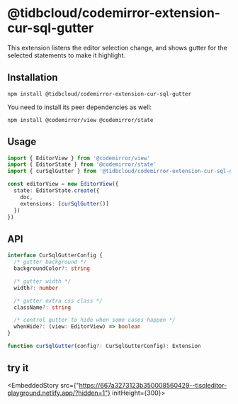 # @tidbcloud/codemirror-extension-cur-sql-gutter

This extension listens the editor selection change, and shows gutter for the selected statements to make it highlight.

## Installation

```shell
npm install @tidbcloud/codemirror-extension-cur-sql-gutter
```

You need to install its peer dependencies as well:

```shell
npm install @codemirror/view @codemirror/state
```

## Usage

```ts
import { EditorView } from '@codemirror/view'
import { EditorState } from '@codemirror/state'
import { curSqlGutter } from '@tidbcloud/codemirror-extension-cur-sql-gutter'

const editorView = new EditorView({
  state: EditorState.create({
    doc,
    extensions: [curSqlGutter()]
  })
})
```

## API

```ts
interface CurSqlGutterConfig {
  /* gutter background */
  backgroundColor?: string

  /* gutter width */
  width?: number

  /* gutter extra css class */
  className?: string

  /* control gutter to hide when some cases happen */
  whenHide?: (view: EditorView) => boolean
}

function curSqlGutter(config?: CurSqlGutterConfig): Extension
```


## try it

<EmbeddedStory src={"https://667a3273123b350008560429--tisqleditor-playground.netlify.app/?hidden=1"} initHeight={300}></EmbeddedStory>
